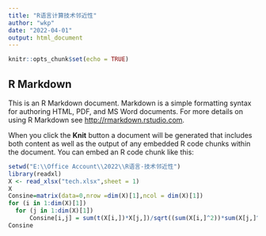 ```yaml
---
title: "R语言计算技术邻近性"
author: "wkp"
date: "2022-04-01"
output: html_document
---
```


```r
knitr::opts_chunk$set(echo = TRUE)
```

## R Markdown

This is an R Markdown document. Markdown is a simple formatting syntax for authoring HTML, PDF, and MS Word documents. For more details on using R Markdown see <http://rmarkdown.rstudio.com>.

When you click the **Knit** button a document will be generated that includes both content as well as the output of any embedded R code chunks within the document. You can embed an R code chunk like this:

```r
setwd("E:\\Office Account\\2022\\R语言-技术邻近性")
library(readxl)
X <- read_xlsx("tech.xlsx",sheet = 1)
X
Consine=matrix(data=0,nrow =dim(X)[1],ncol = dim(X)[1])
for (i in 1:dim(X)[1])
  for (j in 1:dim(X)[1])
      Consine[i,j] = sum(t(X[i,])*X[j,])/sqrt((sum(X[i,]^2))*sum(X[j,]^2))
Consine
```
